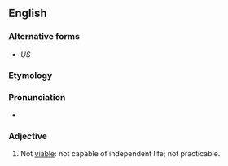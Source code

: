 ==English==

===Alternative forms===
* {{l|en|non-viable}} ''US''

===Etymology===
{{prefix|en|non|viable}}

===Pronunciation===
* {{rhymes|aɪəbəl|lang=en}}

===Adjective===
{{en-adj|-}}

# Not [[viable]]: not capable of independent life; not practicable.